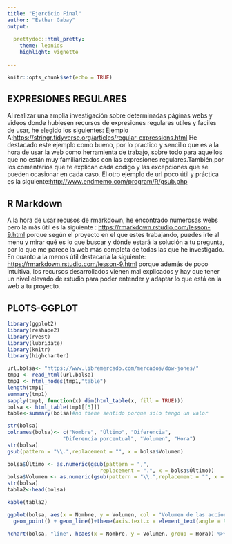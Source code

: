 ```yaml
---
title: "Ejercicio Final"
author: "Esther Gabay"
output:
  
  prettydoc::html_pretty:
    theme: leonids
    highlight: vignette
    
---
```


```r
knitr::opts_chunk$set(echo = TRUE)
```

## EXPRESIONES REGULARES

Al realizar una amplia investigación sobre determinadas páginas webs y videos
donde hubiesen recursos de expresiones regulares utiles y faciles de usar, he elegido
los siguientes:
  Ejemplo A:<https://stringr.tidyverse.org/articles/regular-expressions.html>
  He destacado este ejemplo como bueno, por lo practico y sencillo que es a la hora de  usar la web como herramienta de trabajo, sobre todo para aquellos que no están muy familiarizados con las expresiones regulares.También,por los comentarios que te explican cada codigo y las excepciones que se pueden ocasionar en cada caso.
El otro ejemplo de url poco útil y práctica es la siguiente:<http://www.endmemo.com/program/R/gsub.php>


## R Markdown
A la hora de usar recusos de rmarkdown, he encontrado numerosas webs pero la más útil es la siguiente : <https://rmarkdown.rstudio.com/lesson-9.html> porque según el proyecto en el que estes trabajando, puedes irte al menu y mirar qué es lo que buscar y dónde estará la solución a tu pregunta, por lo que me parece la web más completa de todas las que he investigado.
En cuanto a la menos útil destacaría la siguiente: <https://rmarkdown.rstudio.com/lesson-9.html> porque además de poco intuitiva, los recursos desarrollados vienen mal explicados y hay que tener un nivel elevado de rstudio para poder entender y adaptar lo que está en la web a tu proyecto.


## PLOTS-GGPLOT

```r

library(ggplot2)
library(reshape2)
library(rvest)
library(lubridate)
library(knitr)
library(highcharter)


```

```r
url.bolsa<- "https://www.libremercado.com/mercados/dow-jones/"
tmp1 <- read_html(url.bolsa)
tmp1 <- html_nodes(tmp1,"table")
length(tmp1)
summary(tmp1)
sapply(tmp1, function(x) dim(html_table(x, fill = TRUE)))
bolsa <- html_table(tmp1[[5]])
table<-summary(bolsa)#no tiene sentido porque solo tengo un valor
```



```r
str(bolsa)
colnames(bolsa)<- c("Nombre", "Último", "Diferencia", 
                  "Diferencia porcentual", "Volumen", "Hora")
str(bolsa)
gsub(pattern = "\\.",replacement = "", x = bolsa$Volumen)

bolsa$Último <- as.numeric(gsub(pattern = ",", 
                              replacement = ".", x = bolsa$Último))
bolsa$Volumen <- as.numeric(gsub(pattern = "\\.",replacement = "", x = bolsa$Volumen))
str(bolsa)
tabla2<-head(bolsa)
```


```r
kable(tabla2)
```



```r

ggplot(bolsa, aes(x = Nombre, y = Volumen, col = "Volumen de las acciones por compañia")) +
  geom_point() + geom_line()+theme(axis.text.x = element_text(angle = 90, hjust = 1))

hchart(bolsa, "line", hcaes(x = Nombre, y = Volumen, group = Hora)) %>% hc_add_theme(hc_theme_ffx())

```



